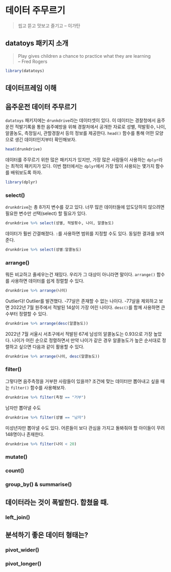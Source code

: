 # 데이터 주무르기
> 씹고 뜯고 맛보고 즐기고 -- 이가탄

## datatoys 패키지 소개
> Play gives children a chance to practice what they are learning   
> -- Fred Rogers

```r
library(datatoys)
```

## 데이터프레임 이해

## 음주운전 데이터 주무르기

`datatoys` 패키지에는 `drunkdrive`라는 데이터셋이 있다. 이 데이터는 경찰청에서 음주운전 적발기록을 통한 음주예방을 위해 경찰처에서 공개한 자료로 성별, 적발횟수, 나이, 알콜농도, 측정일시, 관할경찰서 등의 정보를 제공한다. `head()` 함수를 통해 어떤 모양으로 생긴 데이터인지부터 확인해보자.

```r
head(drunkdrive)
```

데이터를 주무르기 위한 많은 패키지가 있지만, 가장 많은 사람들이 사용하는 `dplyr`라는 최적의 패키지가 있다. 이번 챕터에서는 `dplyr`에서 가장 많이 사용되는 몇가지 함수를 배워보도록 하자.

```r
library(dplyr)
```


### select()
`drunkdrive`는 총 8가지 변수를 갖고 있다. 너무 많은 데이터들에 압도당하지 않으려면 필요한 변수만 선택(select) 할 필요가 있다. 

```r
drunkdrive %>% select(성별, 적발횟수, 나이, 알콜농도)
```

데이터가 훨씬 간결해졌다. `:`를 사용하면 범위를 지정할 수도 있다. 동일한 결과를 보여준다.

```r
drunkdrive %>% select(성별:알콜농도)
```

### arrange()
뭐든 비교하고 줄세우는건 재밌다. 우리가 그 대상이 아니라면 말이다. `arrange()` 함수를 사용하면 데이터를 쉽게 정렬할 수 있다.

```r
drunkdrive %>% arrange(나이)
```

Outlier다! Outlier를 발견했다. -77살은 존재할 수 없는 나이다. -77살을 제외하고 보면 2022년 7월 원주에서 적발된 14살이 가장 어린 나이다. `desc()`를 함께 사용하면 큰 수부터 정렬할 수 있다.

```r
drunkdrive %>% arrange(desc(알콜농도))
```

2022년 7월 서울시 서초구에서 적발된 67세 남성의 알콜농도는 0.93으로 가장 높았다. 나이가 어린 순으로 정렬하면서 만약 나이가 같은 경우 알콜농도가 높은 순서대로 정렬하고 싶으면 다음과 같이 활용할 수 있다.

```r
drunkdrive %>% arrange(나이, desc(알콜농도))
```

### filter()

그렇다면 음주측정을 거부한 사람들이 있을까? 조건에 맞는 데이터만 뽑아내고 싶을 때는 `filter()` 함수를 사용해보자.

```r
drunkdrive %>% filter(측정 == "거부")
```

남자만 뽑아낼 수도

```r
drunkdrive %>% filter(성별 == "남자")
```

미성년자만 뽑아낼 수도 있다. 어른들이 보다 관심을 가지고 돌봐줘야 할 아이들이 무려 148명이나 존재한다.

```r
drunkdrive %>% filter(나이 < 20)
```


### mutate()
### count()
### group_by() & summarise()

## 데이터라는 것이 폭발한다. 합쳤을 때.
### left_join()

## 분석하기 좋은 데이터 형태는?
### pivot_wider()
### pivot_longer()
